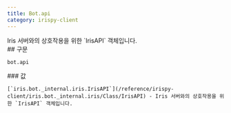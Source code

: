 ```yaml
---
title: Bot.api
category: irispy-client
---
```


<Section>
  Iris 서버와의 상호작용을 위한 `IrisAPI` 객체입니다.
</Section>
<Section>
  ## 구문

  ~~~py
  bot.api
  ~~~

  <Section>
    ### 값

    [`iris.bot._internal.iris.IrisAPI`](/reference/irispy-client/iris.bot._internal.iris/Class/IrisAPI) - Iris 서버와의 상호작용을 위한 `IrisAPI` 객체입니다.
  </Section>
</Section>